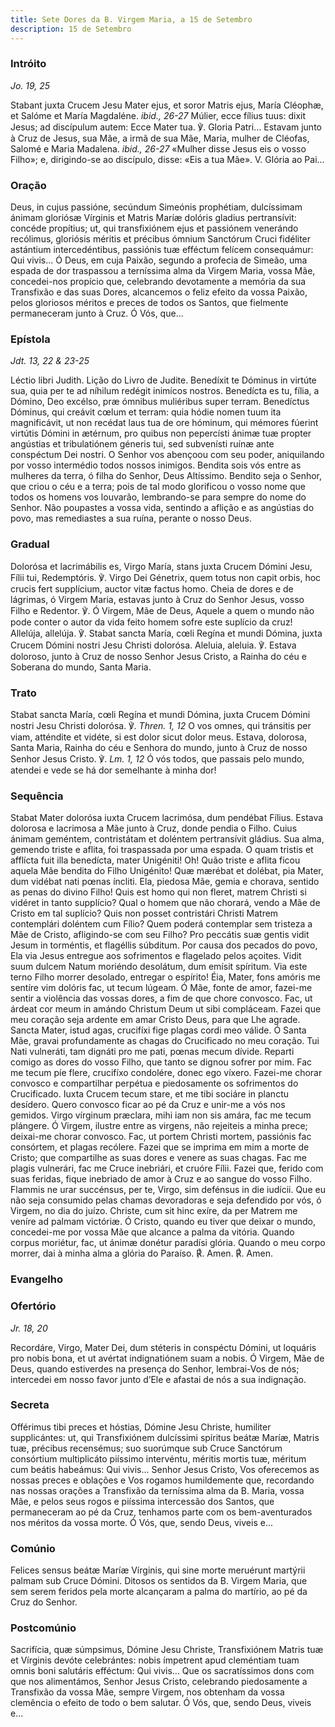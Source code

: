 ```yaml
---
title: Sete Dores da B. Virgem Maria, a 15 de Setembro
description: 15 de Setembro
---
```


### Intróito

<em>Jo. 19, 25</em>

<div class="side-by-side not-content">
  <span>
    Stabant juxta Crucem Jesu Mater ejus, et soror Matris ejus, María Cléophæ,
    et Salóme et María Magdaléne. <em>ibid., 26-27</em> Múlier, ecce fílius
    tuus: dixit Jesus; ad discípulum autem: Ecce Mater tua. ℣. Gloria Patri...
  </span>
  <span>
    Estavam junto à Cruz de Jesus, sua Mãe, a irmã de sua Mãe, Maria, mulher de
    Cléofas, Salomé e Maria Madalena. <em>ibid., 26-27</em> «Mulher disse Jesus
    eis o vosso Filho»; e, dirigindo-se ao discípulo, disse: «Eis a tua Mãe». V.
    Glória ao Pai...
  </span>
</div>

### Oração

<div class="side-by-side not-content">
  <span>
    Deus, in cujus passióne, secúndum Simeónis prophétiam, dulcíssimam ánimam
    gloriósæ Vírginis et Matris Maríæ dolóris gladius pertransívit: concéde
    propítius; ut, qui transfixiónem ejus et passiónem venerándo recólimus,
    gloriósis méritis et précibus ómnium Sanctórum Cruci fidéliter astántium
    intercedéntibus, passiónis tuæ efféctum felícem consequámur: Qui vivis...
  </span>
  <span>
    Ó Deus, em cuja Paixão, segundo a profecia de Simeão, uma espada de dor
    traspassou a terníssima alma da Virgem Maria, vossa Mãe, concedei-nos
    propício que, celebrando devotamente a memória da sua Transfixão e das suas
    Dores, alcancemos o feliz efeito da vossa Paixão, pelos gloriosos méritos e
    preces de todos os Santos, que fielmente permaneceram junto à Cruz. Ó Vós,
    que...
  </span>
</div>

### Epístola

<em>Jdt. 13, 22 & 23-25</em>

<div class="side-by-side not-content">
  <span>Léctio libri Judith.</span>
  <span>Lição do Livro de Judite.</span>
  <span>
    Benedíxit te Dóminus in virtúte sua, quia per te ad níhilum redégit inimícos
    nostros. Benedícta es tu, fília, a Dómino, Deo excélso, præ ómnibus
    muliéribus super terram. Benedíctus Dóminus, qui creávit cœlum et terram:
    quia hódie nomen tuum ita magnificávit, ut non recédat laus tua de ore
    hóminum, qui mémores fúerint virtútis Dómini in ætérnum, pro quibus non
    pepercísti ánimæ tuæ propter angústias et tribulatiónem géneris tui, sed
    subvenísti ruínæ ante conspéctum Dei nostri.
  </span>
  <span>
    O Senhor vos abençoou com seu poder, aniquilando por vosso intermédio todos
    nossos inimigos. Bendita sois vós entre as mulheres da terra, ó filha do
    Senhor, Deus Altíssimo. Bendito seja o Senhor, que criou o céu e a terra;
    pois de tal modo glorificou o vosso nome que todos os homens vos louvarão,
    lembrando-se para sempre do nome do Senhor. Não poupastes a vossa vida,
    sentindo a aflição e as angústias do povo, mas remediastes a sua ruína,
    perante o nosso Deus.
  </span>
</div>

### Gradual

<div class="side-by-side not-content">
  <span>
    Dolorósa et lacrimábilis es, Virgo María, stans juxta Crucem Dómini Jesu,
    Fílii tui, Redemptóris. ℣. Virgo Dei Génetrix, quem totus non capit orbis,
    hoc crucis fert supplícium, auctor vitæ factus homo.
  </span>
  <span>
    Cheia de dores e de lágrimas, ó Virgem Maria, estavas junto à Cruz do Senhor
    Jesus, vosso Filho e Redentor. ℣. Ó Virgem, Mãe de Deus, Aquele a quem o
    mundo não pode conter o autor da vida feito homem sofre este suplício da
    cruz!
  </span>
  <span>
    Allelúja, allelúja. ℣. Stabat sancta María, cœli Regína et mundi Dómina,
    juxta Crucem Dómini nostri Jesu Christi dolorósa.
  </span>
  <span>
    Aleluia, aleluia. ℣. Estava doloroso, junto à Cruz de nosso Senhor Jesus
    Cristo, a Rainha do céu e Soberana do mundo, Santa Maria.
  </span>
</div>

### Trato

<div class="side-by-side not-content">
  <span>
    Stabat sancta María, cœli Regína et mundi Dómina, juxta Crucem Dómini nostri
    Jesu Christi dolorósa. ℣. <em>Thren. 1, 12</em> O vos omnes, qui tránsitis
    per viam, atténdite et vidéte, si est dolor sicut dolor meus.
  </span>
  <span>
    Estava, dolorosa, Santa Maria, Rainha do céu e Senhora do mundo, junto à
    Cruz de nosso Senhor Jesus Cristo. ℣. <em>Lm. 1, 12</em> Ó vós todos, que
    passais pelo mundo, atendei e vede se há dor semelhante à minha dor!
  </span>
</div>

### Sequência

<div class="side-by-side not-content">
  <span>
    Stabat Mater dolorósa iuxta Crucem lacrimósa, dum pendébat Fílius.
  </span>
  <span>
    Estava dolorosa e lacrimosa a Mãe junto à Cruz, donde pendia o Filho.
  </span>
  <span>
    Cuius ánimam geméntem, con­tris­tátam et doléntem per­tran­sívit gládius.
  </span>
  <span>
    Sua alma, gemendo triste e aflita, foi traspassada por uma espada.
  </span>
  <span>O quam tristis et afflícta fuit illa benedícta, mater Unigéniti!</span>
  <span>
    Oh! Quão triste e aflita ficou aquela Mãe bendita do Filho Unigénito!
  </span>
  <span>
    Quæ mærébat et dolébat, pia Mater, dum vidébat nati pœnas íncliti.
  </span>
  <span>
    Ela, piedosa Mãe, gemia e chorava, sentido as penas do divino Filho!
  </span>
  <span>
    Quis est homo qui non fleret, matrem Christi si vidéret in tanto supplício?
  </span>
  <span>
    Qual o homem que não chorará, vendo a Mãe de Cristo em tal suplício?
  </span>
  <span>
    Quis non posset contristári Christi Matrem contemplári doléntem cum Fílio?
  </span>
  <span>
    Quem poderá contemplar sem tristeza a Mãe de Cristo, afligindo-se com seu
    Filho?
  </span>
  <span>
    Pro peccátis suæ gentis vidit Jesum in torméntis, et flagéllis súbditum.
  </span>
  <span>
    Por causa dos pecados do povo, Ela via Jesus entregue aos sofrimentos e
    flagelado pelos açoites.
  </span>
  <span>Vidit suum dulcem Natum moriéndo desolátum, dum emísit spíritum.</span>
  <span>Via este terno Filho morrer desolado, entregar o espírito!</span>
  <span>
    Éia, Mater, fons amóris me sentíre vim dolóris fac, ut tecum lúgeam.
  </span>
  <span>
    Ó Mãe, fonte de amor, fazei-me sentir a violência das vossas dores, a fim de
    que chore convosco.
  </span>
  <span>
    Fac, ut árdeat cor meum in amándo Christum Deum ut sibi compláceam.
  </span>
  <span>
    Fazei que meu coração seja ardente em amar Cristo Deus, para que Lhe agrade.
  </span>
  <span>Sancta Mater, istud agas, crucifíxi fige plagas cordi meo válide.</span>
  <span>
    Ó Santa Mãe, gravai profundamente as chagas do Crucificado no meu coração.
  </span>
  <span>Tui Nati vulneráti, tam dignáti pro me pati, pœnas mecum dívide.</span>
  <span>
    Reparti comigo as dores do vosso Filho, que tanto se dignou sofrer por mim.
  </span>
  <span>Fac me tecum píe flere, crucifíxo condolére, donec ego víxero.</span>
  <span>
    Fazei-me chorar convosco e compartilhar perpétua e piedosamente os
    sofrimentos do Crucificado.
  </span>
  <span>Iuxta Crucem tecum stare, et me tibi sociáre in planctu desídero.</span>
  <span>Quero convosco ficar ao pé da Cruz e unir-me a vós nos gemidos.</span>
  <span>
    Virgo vírginum præclara, mihi iam non sis amára, fac me tecum plángere.
  </span>
  <span>
    Ó Virgem, ilustre entre as virgens, não rejeiteis a minha prece; deixai-me
    chorar convosco.
  </span>
  <span>
    Fac, ut portem Christi mortem, passiónis fac consórtem, et plagas recólere.
  </span>
  <span>
    Fazei que se imprima em mim a morte de Cristo; que compartilhe as suas dores
    e venere as suas chagas.
  </span>
  <span>Fac me plagis vulnerári, fac me Cruce inebriári, et cruóre Fílii.</span>
  <span>
    Fazei que, ferido com suas feridas, fique inebriado de amor à Cruz e ao
    sangue do vosso Filho.
  </span>
  <span>
    Flammis ne urar succénsus, per te, Virgo, sim defénsus in die iudícii.
  </span>
  <span>
    Que eu não seja consumido pelas chamas devoradoras e seja defendido por vós,
    ó Virgem, no dia do juízo.
  </span>
  <span>
    Christe, cum sit hinc exíre, da per Matrem me veníre ad palmam victóriæ.
  </span>
  <span>
    Ó Cristo, quando eu tiver que deixar o mundo, concedei-me por vossa Mãe que
    alcance a palma da vitória.
  </span>
  <span>Quando corpus moriétur, fac, ut ánimæ donétur paradísi glória.</span>
  <span>Quando o meu corpo morrer, dai à minha alma a glória do Paraíso.</span>
  <span>
    <span class="text-red-500">℟.</span> Amen.
  </span>
  <span>
    <span class="text-red-500">℟.</span> Amen.
  </span>
</div>

### Evangelho


<LinkCard
  href="/missal/comum/30missamaria4#evangelho"
  title="4.ª Missa - Desde a Páscoa até ao Pentecostes - Missa Salve, sancta Parens da Virgem Maria"
/>

### Ofertório

<em>Jr. 18, 20</em>

<div class="side-by-side not-content">
  <span>
    Recordáre, Virgo, Mater Dei, dum stéteris in conspéctu Dómini, ut loquáris
    pro nobis bona, et ut avértat indignatiónem suam a nobis.
  </span>
  <span>
    Ó Virgem, Mãe de Deus, quando estiverdes na presença do Senhor, lembrai-Vos
    de nós; intercedei em nosso favor junto d’Ele e afastai de nós a sua
    indignação.
  </span>
</div>

### Secreta

<div class="side-by-side not-content">
  <span>
    Offérimus tibi preces et hóstias, Dómine Jesu Christe, humiliter
    supplicántes: ut, qui Transfixiónem dulcíssimi spíritus beátæ Maríæ, Matris
    tuæ, précibus recensémus; suo suorúmque sub Cruce Sanctórum consórtium
    multiplicáto piíssimo intervéntu, méritis mortis tuæ, méritum cum beátis
    habeámus: Qui vivis...
  </span>
  <span>
    Senhor Jesus Cristo, Vos oferecemos as nossas preces e oblações e Vos
    rogamos humildemente que, recordando nas nossas orações a Transfixão da
    terníssima alma da B. Maria, vossa Mãe, e pelos seus rogos e piíssima
    intercessão dos Santos, que permaneceram ao pé da Cruz, tenhamos parte com
    os bem-aventurados nos méritos da vossa morte. Ó Vós, que, sendo Deus,
    viveis e...
  </span>
</div>

### Comúnio

<div class="side-by-side not-content">
  <span>
    Felices sensus beátæ Maríæ Vírginis, qui sine morte meruérunt martýrii
    palmam sub Cruce Dómini.
  </span>
  <span>
    Ditosos os sentidos da B. Virgem Maria, que sem serem feridos pela morte
    alcançaram a palma do martírio, ao pé da Cruz do Senhor.
  </span>
</div>

### Postcomúnio

<div class="side-by-side not-content">
  <span>
    Sacrifícia, quæ súmpsimus, Dómine Jesu Christe, Transfixiónem Matris tuæ et
    Vírginis devóte celebrántes: nobis ímpetrent apud cleméntiam tuam omnis boni
    salutáris efféctum: Qui vivis...
  </span>
  <span>
    Que os sacratíssimos dons com que nos alimentámos, Senhor Jesus Cristo,
    celebrando piedosamente a Transfixão da vossa Mãe, sempre Virgem, nos
    obtenham da vossa clemência o efeito de todo o bem salutar. Ó Vós, que,
    sendo Deus, viveis e...
  </span>
</div>
